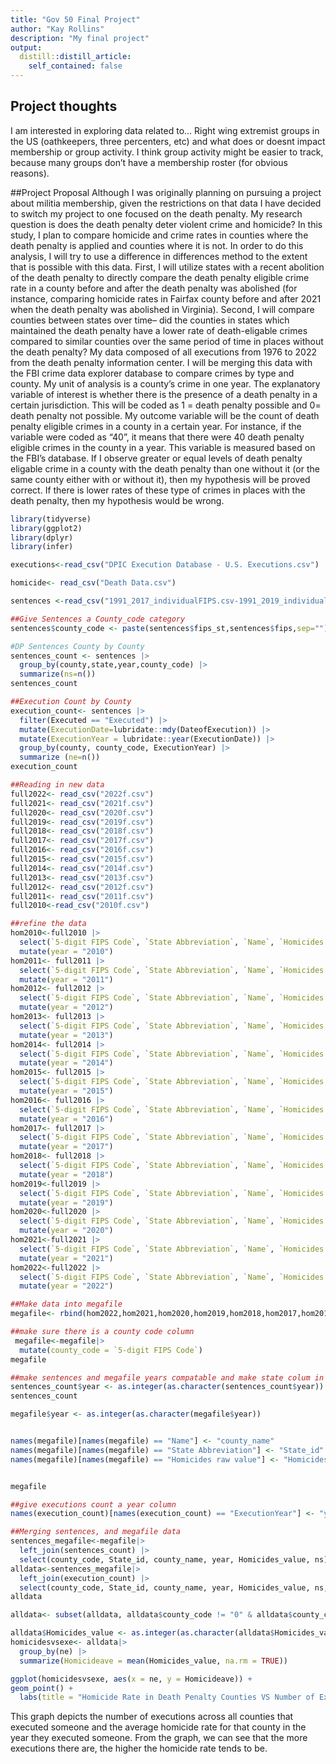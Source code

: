 ```yaml
---
title: "Gov 50 Final Project"
author: "Kay Rollins"
description: "My final project"
output:
  distill::distill_article:
    self_contained: false
---
```




## Project thoughts

I am interested in exploring data related to...
Right wing extremist groups in the US (oathkeepers, three percenters, etc) and what does or doesnt impact membership or group activity. I think group activity might be easier to track, because many groups don't have a membership roster (for obvious reasons).

##Project Proposal 
Although I was originally planning on pursuing a project about militia membership, given the restrictions on that data I have decided to switch my project to one focused on the death penalty. My research question is does the death penalty deter violent crime and homicide? In this study, I plan to compare homicide and crime rates in counties where the death penalty is applied and counties where it is not. In order to do this analysis, I will try to use a difference in differences method to the extent that is possible with this data. First, I will utilize states with a recent abolition of the death penalty to directly compare the death penalty eligible crime rate in a county before and after the death penalty was abolished (for instance, comparing homicide rates in Fairfax county before and after 2021 when the death penalty was abolished in Virginia). Second, I will compare counties between states over time-- did the counties in states which maintained the death penalty have a lower rate of death-eligable crimes compared to similar counties over the same period of time in places without the death penalty? My data composed of all executions from 1976 to 2022 from the death penalty information center. I will be merging this data with the FBI crime data explorer database to compare crimes by type and county. My unit of analysis is a county's crime in one year. The explanatory variable of interest is whether there is the presence of a death penalty in a certain jurisdiction. This will be coded as 1 = death penalty possible and 0= death penalty not possible. My outcome variable will be the count of death penalty eligible crimes in a county in a certain year. For instance, if the variable were coded as "40", it means that there were 40 death penalty eligible crimes in the county in a year. This variable is measured based on the FBI's database. If I observe greater or equal levels of death penalty eligable crime in a county with the death penalty than one without it (or the same county either with or without it), then my hypothesis will be proved correct. If there is lower rates of these type of crimes in places with the death penalty, then my hypothesis would be wrong.

```r
library(tidyverse)
library(ggplot2)
library(dplyr)
library(infer)
```
```r
executions<-read_csv("DPIC Execution Database - U.S. Executions.csv")

homicide<- read_csv("Death Data.csv")

sentences <-read_csv("1991_2017_individualFIPS.csv-1991_2019_individualFIPS.csv")

```
```r
##Give Sentences a County_code category 
sentences$county_code <- paste(sentences$fips_st,sentences$fips,sep="")

```


```r
#DP Sentences County by County 
sentences_count <- sentences |> 
  group_by(county,state,year,county_code) |>
  summarize(ns=n())
sentences_count
```

```r
##Execution Count by County 
execution_count<- sentences |>
  filter(Executed == "Executed") |>
  mutate(ExecutionDate=lubridate::mdy(DateofExecution)) |>
  mutate(ExecutionYear = lubridate::year(ExecutionDate)) |>
  group_by(county, county_code, ExecutionYear) |>
  summarize (ne=n())
execution_count
```

```r
##Reading in new data
full2022<- read_csv("2022f.csv")
full2021<- read_csv("2021f.csv")
full2020<- read_csv("2020f.csv")
full2019<- read_csv("2019f.csv")
full2018<- read_csv("2018f.csv")
full2017<- read_csv("2017f.csv")
full2016<- read_csv("2016f.csv")
full2015<- read_csv("2015f.csv")
full2014<- read_csv("2014f.csv")
full2013<- read_csv("2013f.csv")
full2012<- read_csv("2012f.csv")
full2011<- read_csv("2011f.csv")
full2010<-read_csv("2010f.csv")
```

```r
##refine the data 
hom2010<-full2010 |>
  select(`5-digit FIPS Code`, `State Abbreviation`, `Name`, `Homicides raw value`,`Homicides numerator`)|>
  mutate(year = "2010")
hom2011<- full2011 |>
  select(`5-digit FIPS Code`, `State Abbreviation`, `Name`, `Homicides raw value`,`Homicides numerator`)|>
  mutate(year = "2011")
hom2012<- full2012 |>
  select(`5-digit FIPS Code`, `State Abbreviation`, `Name`, `Homicides raw value`,`Homicides numerator`)|>
  mutate(year = "2012")
hom2013<- full2013 |>
  select(`5-digit FIPS Code`, `State Abbreviation`, `Name`, `Homicides raw value`,`Homicides numerator`)|>
  mutate(year = "2013")
hom2014<- full2014 |>
  select(`5-digit FIPS Code`, `State Abbreviation`, `Name`, `Homicides raw value`,`Homicides numerator`)|>
  mutate(year = "2014")
hom2015<- full2015 |>
  select(`5-digit FIPS Code`, `State Abbreviation`, `Name`, `Homicides raw value`,`Homicides numerator`)|>
  mutate(year = "2015")
hom2016<- full2016 |>
  select(`5-digit FIPS Code`, `State Abbreviation`, `Name`, `Homicides raw value`,`Homicides numerator`)|>
  mutate(year = "2016")
hom2017<- full2017 |>
  select(`5-digit FIPS Code`, `State Abbreviation`, `Name`, `Homicides raw value`,`Homicides numerator`)|>
  mutate(year = "2017")
hom2018<- full2018 |>
  select(`5-digit FIPS Code`, `State Abbreviation`, `Name`, `Homicides raw value`,`Homicides numerator`)|>
  mutate(year = "2018")
hom2019<-full2019 |>
  select(`5-digit FIPS Code`, `State Abbreviation`, `Name`, `Homicides raw value`,`Homicides numerator`)|>
  mutate(year = "2019")
hom2020<-full2020 |>
  select(`5-digit FIPS Code`, `State Abbreviation`, `Name`, `Homicides raw value`,`Homicides numerator`)|>
  mutate(year = "2020")
hom2021<-full2021 |>
  select(`5-digit FIPS Code`, `State Abbreviation`, `Name`, `Homicides raw value`,`Homicides numerator`)|>
  mutate(year = "2021")
hom2022<-full2022 |>
  select(`5-digit FIPS Code`, `State Abbreviation`, `Name`, `Homicides raw value`,`Homicides numerator`)|>
  mutate(year = "2022")
```

```r
##Make data into megafile 
megafile<- rbind(hom2022,hom2021,hom2020,hom2019,hom2018,hom2017,hom2016,hom2014,hom2013,hom2012,hom2011,hom2010)

```

```r
##make sure there is a county code column
 megafile<-megafile|>
  mutate(county_code = `5-digit FIPS Code`) 
megafile
```



```r
##make sentences and megafile years compatable and make state colum in megafile
sentences_count$year <- as.integer(as.character(sentences_count$year))
sentences_count

megafile$year <- as.integer(as.character(megafile$year))


names(megafile)[names(megafile) == "Name"] <- "county_name"
names(megafile)[names(megafile) == "State Abbreviation"] <- "State_id"
names(megafile)[names(megafile) == "Homicides raw value"] <- "Homicides_value"


megafile
```
```r
##give executions count a year column
names(execution_count)[names(execution_count) == "ExecutionYear"] <- "year"

```


```r
##Merging sentences, and megafile data 
sentences_megafile<-megafile|>
  left_join(sentences_count) |>
  select(county_code, State_id, county_name, year, Homicides_value, ns)
alldata<-sentences_megafile|>
  left_join(execution_count) |>
  select(county_code, State_id, county_name, year, Homicides_value, ns, ne)
alldata
```

```r
alldata<- subset(alldata, alldata$county_code != "0" & alldata$county_code != "fipscode")

alldata$Homicides_value <- as.integer(as.character(alldata$Homicides_value))
homicidesvsexe<- alldata|>
  group_by(ne) |>
  summarize(Homicideave = mean(Homicides_value, na.rm = TRUE))

ggplot(homicidesvsexe, aes(x = ne, y = Homicideave)) +
geom_point() +
  labs(title = "Homicide Rate in Death Penalty Counties VS Number of Executions that Year",x = "Number of executions", y = "Average Count of Homicides")

```
This graph depicts the number of executions across all counties that executed someone and the average homicide rate for that county in the year they executed someone. From the graph, we can see that the more executions there are, the higher the homicide rate tends to be. 